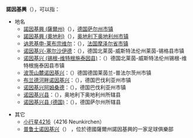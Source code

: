 '''諾因基興'''（{{lang-de|Neunkirchen}}），可以指：
*地名
**[[諾因基興_(薩爾州)|諾因基興 (薩爾州)]]（{{lang|de|Neunkirchen}}），[[德国|德国]][[薩爾蘭|萨尔州]][[市镇_(德国)|市镇]]
**[[諾因基興_(奧地利)|諾因基興 (奧地利)]]（{{lang|de|Neunkirchen}}），[[奥地利|奥地利]][[下奧地利州|下奥地利州]][[市镇_(奥地利)|市镇]]
**[[讷恩基申-莱布宗维尔|讷恩基申-莱布宗维尔]]：（{{lang|fr|Neunkirchen-lès-Bouzonville}}），[[法国|法国]][[摩泽尔省|摩泽尔省]][[市镇_(法国)|市镇]]
**[[诺因基兴-塞尔沙伊德|诺因基兴-塞尔沙伊德]]：（{{lang|de|Neunkirchen-Seelscheid}}），德国北莱茵-威斯特法伦州莱茵-锡格县市镇
**[[诺因基兴_(锡根-维特根施泰因县)|诺因基兴 (锡根-维特根施泰因县)]]：（{{lang|de|Neunkirchen}}）德国北莱茵-威斯特法伦州锡根-维特根施泰因县市镇
**[[波茨山麓诺因基兴|波茨山麓诺因基兴]]：（{{lang|de|Neunkirchen am Potzberg}}）德国德国莱茵兰-普法尔茨州市镇
**[[布兰德河畔诺因基兴|布兰德河畔诺因基兴]]：（{{lang|de|Neunkirchen am Brand}}），德国巴伐利亚州市镇
**[[诺因基兴阿姆桑德|诺因基兴阿姆桑德]]：（{{lang|de|Neunkirchen am Sand}}），德国巴伐利亚州市镇
**[[诺因基兴县|诺因基兴县]]：（{{lang|de|Bezirk Neunkirchen}}），奥地利下奥地利州所辖县
**[[诺因基兴县_(德国)|诺因基兴县 (德国)]]：（{{lang|de|Bezirk Neunkirchen}}），德国萨尔州所辖县

*其它
**[[小行星4216|小行星4216]]（4216 Neunkirchen）
**[[普鲁士诺因基兴|普鲁士诺因基兴]]（{{lang|de|Neunkirchen e.V.}}） ，位於德國薩爾州諾因基興的一家足球俱樂部
{{Disambig|T|Cat=地名消歧义}}